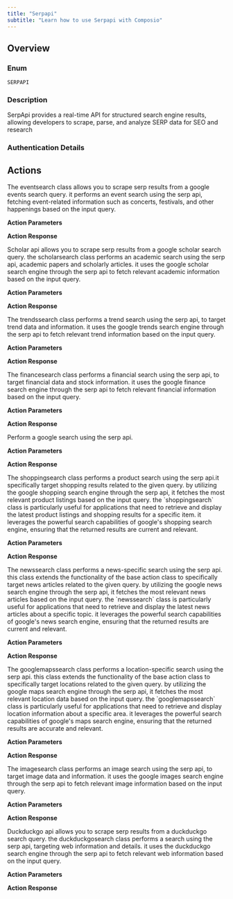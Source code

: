 ```yaml
---
title: "Serpapi"
subtitle: "Learn how to use Serpapi with Composio"
---
```



## Overview

### Enum
`SERPAPI`

### Description
SerpApi provides a real-time API for structured search engine results, allowing developers to scrape, parse, and analyze SERP data for SEO and research

### Authentication Details

<Accordion title="API_KEY">
<ParamField path="apikey" type="string" required={true}>
</ParamField>

</Accordion>


## Actions

<AccordionGroup>
<Accordion title="SERPAPI_EVENT_SEARCH">
The eventsearch class allows you to scrape serp results from a google events search query. it performs an event search using the serp api, fetching event-related information such as concerts, festivals, and other happenings based on the input query.

**Action Parameters**

<ParamField path="query" type="string" required={true}>
</ParamField>


**Action Response**

<ParamField path="data" type="object">
</ParamField>

<ParamField path="successful" type="boolean">
</ParamField>

<ParamField path="error" type="">
</ParamField>

</Accordion>

<Accordion title="SERPAPI_SCHOLAR_SEARCH">
Scholar api allows you to scrape serp results from a google scholar search query. the scholarsearch class performs an academic search using the serp api, academic papers and scholarly articles. it uses the google scholar search engine through the serp api to fetch relevant academic information based on the input query.

**Action Parameters**

<ParamField path="query" type="string" required={true}>
</ParamField>


**Action Response**

<ParamField path="data" type="object">
</ParamField>

<ParamField path="successful" type="boolean">
</ParamField>

<ParamField path="error" type="">
</ParamField>

</Accordion>

<Accordion title="SERPAPI_TRENDS_SEARCH">
The trendssearch class performs a trend search using the serp api, to target trend data and information. it uses the google trends search engine through the serp api to fetch relevant trend information based on the input query.

**Action Parameters**

<ParamField path="query" type="string" required={true}>
</ParamField>

<ParamField path="data_type" type="string" default="TIMESERIES">
</ParamField>


**Action Response**

<ParamField path="data" type="object">
</ParamField>

<ParamField path="successful" type="boolean">
</ParamField>

<ParamField path="error" type="">
</ParamField>

</Accordion>

<Accordion title="SERPAPI_FINANCE_SEARCH">
The financesearch class performs a financial search using the serp api, to target financial data and stock information. it uses the google finance search engine through the serp api to fetch relevant financial information based on the input query.

**Action Parameters**

<ParamField path="query" type="string" required={true}>
</ParamField>


**Action Response**

<ParamField path="data" type="object">
</ParamField>

<ParamField path="successful" type="boolean">
</ParamField>

<ParamField path="error" type="">
</ParamField>

</Accordion>

<Accordion title="SERPAPI_SEARCH">
Perform a google search using the serp api.

**Action Parameters**

<ParamField path="query" type="string" required={true}>
</ParamField>


**Action Response**

<ParamField path="data" type="object">
</ParamField>

<ParamField path="successful" type="boolean">
</ParamField>

<ParamField path="error" type="">
</ParamField>

</Accordion>

<Accordion title="SERPAPI_SHOPPING_SEARCH">
The shoppingsearch class performs a product search using the serp api.it specifically target shopping results related to the given query. by utilizing the google shopping search engine through the serp api, it fetches the most relevant product listings based on the input query. the `shoppingsearch` class is particularly useful for applications that need to retrieve and display the latest product listings and shopping results for a specific item. it leverages the powerful search capabilities of google's shopping search engine, ensuring that the returned results are current and relevant.

**Action Parameters**

<ParamField path="query" type="string" required={true}>
</ParamField>


**Action Response**

<ParamField path="data" type="object">
</ParamField>

<ParamField path="successful" type="boolean">
</ParamField>

<ParamField path="error" type="">
</ParamField>

</Accordion>

<Accordion title="SERPAPI_NEWS_SEARCH">
The newssearch class performs a news-specific search using the serp api. this class extends the functionality of the base action class to specifically target news articles related to the given query. by utilizing the google news search engine through the serp api, it fetches the most relevant news articles based on the input query. the `newssearch` class is particularly useful for applications that need to retrieve and display the latest news articles about a specific topic. it leverages the powerful search capabilities of google's news search engine, ensuring that the returned results are current and relevant.

**Action Parameters**

<ParamField path="query" type="string" required={true}>
</ParamField>


**Action Response**

<ParamField path="data" type="object">
</ParamField>

<ParamField path="successful" type="boolean">
</ParamField>

<ParamField path="error" type="">
</ParamField>

</Accordion>

<Accordion title="SERPAPI_GOOGLE_MAPS_SEARCH">
The googlemapssearch class performs a location-specific search using the serp api. this class extends the functionality of the base action class to specifically target locations related to the given query. by utilizing the google maps search engine through the serp api, it fetches the most relevant location data based on the input query. the `googlemapssearch` class is particularly useful for applications that need to retrieve and display location information about a specific area. it leverages the powerful search capabilities of google's maps search engine, ensuring that the returned results are accurate and relevant.

**Action Parameters**

<ParamField path="q" type="string" required={true}>
</ParamField>

<ParamField path="ll" type="string">
</ParamField>

<ParamField path="start" type="integer">
</ParamField>


**Action Response**

<ParamField path="data" type="object">
</ParamField>

<ParamField path="successful" type="boolean">
</ParamField>

<ParamField path="error" type="">
</ParamField>

</Accordion>

<Accordion title="SERPAPI_IMAGE_SEARCH">
The imagesearch class performs an image search using the serp api, to target image data and information. it uses the google images search engine through the serp api to fetch relevant image information based on the input query.

**Action Parameters**

<ParamField path="query" type="string" required={true}>
</ParamField>


**Action Response**

<ParamField path="data" type="object">
</ParamField>

<ParamField path="successful" type="boolean">
</ParamField>

<ParamField path="error" type="">
</ParamField>

</Accordion>

<Accordion title="SERPAPI_DUCK_DUCK_GO_SEARCH">
Duckduckgo api allows you to scrape serp results from a duckduckgo search query. the duckduckgosearch class performs a search using the serp api, targeting web information and details. it uses the duckduckgo search engine through the serp api to fetch relevant web information based on the input query.

**Action Parameters**

<ParamField path="query" type="string" required={true}>
</ParamField>


**Action Response**

<ParamField path="data" type="object">
</ParamField>

<ParamField path="successful" type="boolean">
</ParamField>

<ParamField path="error" type="">
</ParamField>

</Accordion>

</AccordionGroup>

